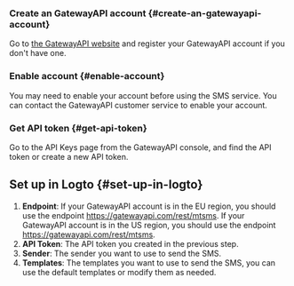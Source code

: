 ### Create an GatewayAPI account \{#create-an-gatewayapi-account}

Go to [the GatewayAPI website](https://www.gatewayapi.com/) and register your GatewayAPI account if you don't have one.

### Enable account \{#enable-account}

You may need to enable your account before using the SMS service. You can contact the GatewayAPI customer service to enable your account.

### Get API token \{#get-api-token}

Go to the API Keys page from the GatewayAPI console, and find the API token or create a new API token.

## Set up in Logto \{#set-up-in-logto}

1. **Endpoint**: If your GatewayAPI account is in the EU region, you should use the endpoint https://gatewayapi.com/rest/mtsms. If your GatewayAPI account is in the US region, you should use the endpoint https://gatewayapi.com/rest/mtsms.
2. **API Token**: The API token you created in the previous step.
3. **Sender**: The sender you want to use to send the SMS.
4. **Templates**: The templates you want to use to send the SMS, you can use the default templates or modify them as needed.
